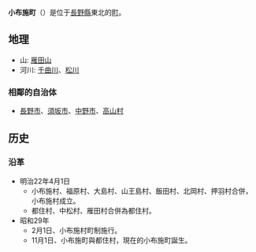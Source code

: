 {{日本町村|
自治體名=小布施|
町村=町|
圖像=[[File:Ganshoin_Hondo_01.jpg|240px]]|
圖像說明=[[岩松院|岩松院]]|
町村章=|
日文原名=小布施町|
平假名=おぶせまち|
羅馬字拼音=Obuse-machi|
都道府縣=長野縣|
支廳=|
郡=上高井郡|
編號= 20541-9|
面積=19.07|
邊界未定=|
人口=11,401|
統計時間=2005年12月1日|
自治體= [[長野市|長野市]]、[[須坂市|須坂市]]、[[中野市|中野市]]、[[高山村_(長野縣)|高山村]] |
樹=|
花=|
鳥=|
其他象徵物=|
其他象徵=|
郵遞區號=381-0297|
所在地=上高井郡小布施町大字小布施1491番地2号|
電話號碼=26-247-3111|
外部連結= http://www.town.obuse.nagano.jp/|
經度=|
緯度=|
地圖=|
註記=
}}
'''小布施町'''（{{jpn|j=小布施町|hg=おぶせまち|rm=Obuse machi|f=y}}）是位于[[長野縣|長野縣]]東北的[[町|町]]。

==地理==
*山: [[雁田山|雁田山]]
*河川: [[千曲川|千曲川]]、[[松川_(長野縣)|松川]]

===相鄰的自治体===
*[[長野市|長野市]]、[[須坂市|須坂市]]、[[中野市|中野市]]、[[高山村_(長野縣)|高山村]]

==历史==
===沿革===
*明治22年4月1日
**小布施村、福原村、大島村、山王島村、飯田村、北岡村、押羽村合併，小布施村成立。
**都住村、中松村、雁田村合併為都住村。
*昭和29年
**2月1日、小布施村町制施行。
**11月1日、小布施町與都住村，現在的小布施町誕生。

{{長野縣}}{{Authority control}}